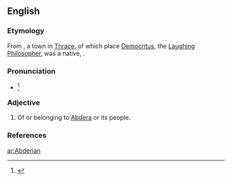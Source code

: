 ==English==

===Etymology===
From {{term|Abdera}}, a town in [[Thrace]], of which place [[Democritus]], the [[laughing|Laughing]] [[philosopher|Philosopher]], was a native, {{suffix||ian}}.

===Pronunciation===
* {{a|US}} {{IPA|/æb.ˈdɪɹ.i.ən/}}<ref>{{reference-book | last =| first = | authorlink =  | coauthors =  | editor =Gove, Philip Babcock    | others =  | title = Webster's Third International Dictionary of the English Language Unabridged | origdate =  | origyear = 1909 | origmonth =  | url =  | format =  | accessdate =  | accessyear =  | accessmonth =  | edition =  | date =  | year =1976  | month =  | publisher =G. & C. Merriam Co.  | location = Springfield, MA | language =  | id =  | doi = | isbn =0-87779-101-5 | lccn = | ol = | pages =2| chapter =  | chapterurl =  | quote =}}</ref>

===Adjective===
{{en-adj|-}}

# Of or belonging to [[Abdera]] or its people.

===References===
<references/>

[[ar:Abderian]]